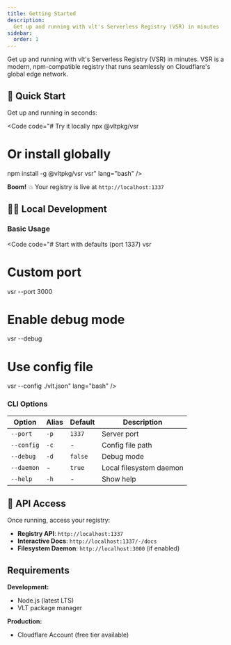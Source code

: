 ```yaml
---
title: Getting Started
description:
  Get up and running with vlt's Serverless Registry (VSR) in minutes
sidebar:
  order: 1
---
```



Get up and running with vlt's Serverless Registry (VSR) in minutes.
VSR is a modern, npm-compatible registry that runs seamlessly on
Cloudflare's global edge network.

## 🚀 Quick Start

Get up and running in seconds:

<Code code="# Try it locally
npx @vltpkg/vsr

# Or install globally

npm install -g @vltpkg/vsr vsr" lang="bash" />

**Boom!** 💥 Your registry is live at `http://localhost:1337`

## 🏃‍♂️ Local Development

### Basic Usage

<Code code="# Start with defaults (port 1337)
vsr

# Custom port

vsr --port 3000

# Enable debug mode

vsr --debug

# Use config file

vsr --config ./vlt.json" lang="bash" />

### CLI Options

| Option     | Alias | Default | Description             |
| ---------- | ----- | ------- | ----------------------- |
| `--port`   | `-p`  | `1337`  | Server port             |
| `--config` | `-c`  | -       | Config file path        |
| `--debug`  | `-d`  | `false` | Debug mode              |
| `--daemon` | -     | `true`  | Local filesystem daemon |
| `--help`   | `-h`  | -       | Show help               |

## 🔗 API Access

Once running, access your registry:

- **Registry API**: `http://localhost:1337`
- **Interactive Docs**: `http://localhost:1337/-/docs`
- **Filesystem Daemon**: `http://localhost:3000` (if enabled)

## Requirements

**Development:**

- Node.js (latest LTS)
- VLT package manager

**Production:**

- Cloudflare Account (free tier available)

